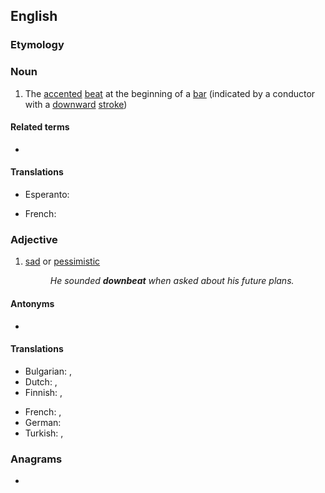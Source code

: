 ==English==

===Etymology===
{{prefix|down|beat|lang=en}}

===Noun===
{{en-noun}}

# {{lb|en|music}} The [[accented]] [[beat]] at the beginning of a [[bar]] (indicated by a conductor with a [[downward]] [[stroke]])

====Related terms====
* {{l|en|afterbeat}}

====Translations====
{{trans-top|accented beat}}
* Esperanto: {{t|eo|ĉefpulso}}
{{trans-mid}}
* French: {{t+|fr|temps fort}}
{{trans-bottom}}

===Adjective===
{{en-adj}}

# [[sad]] or [[pessimistic]]
#: ''He sounded '''downbeat''' when asked about his future plans.''

====Antonyms====
* {{l|en|upbeat}}

====Translations====
{{trans-top|sad}}
* Bulgarian: {{t+|bg|мрачен}}, {{t+|bg|песимистичен}}
* Dutch: {{t+|nl|droef}}, {{t+|nl|pessimistisch}}
* Finnish: {{t+|fi|synkkä}}, {{t+|fi|pessimistinen}}
{{trans-mid}}
* French: {{t+|fr|triste}}, {{t+|fr|pessimiste}}
* German: {{t+|de|pessimistisch}}
* Turkish: {{t+|tr|karamsar}}, {{t+|tr|kötümser}}
{{trans-bottom}}

===Anagrams===
* {{anagrams|en|beat down|beatdown}}